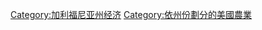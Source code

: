 {{Commonscat|Agriculture in California}}

[[Category:加利福尼亚州经济|Category:加利福尼亚州经济]]
[[Category:依州份劃分的美國農業|Category:依州份劃分的美國農業]]